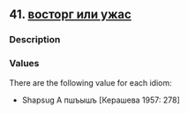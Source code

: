 ## 41. <a href =  'https://agricolamz.github.io/The_Circassian_Isoglosses_Database/41.html'>восторг или ужас</a>
### Description



### Values
There are the following value for each idiom:

* Shapsug  А пшъышъ [Керашева 1957: 278] 

